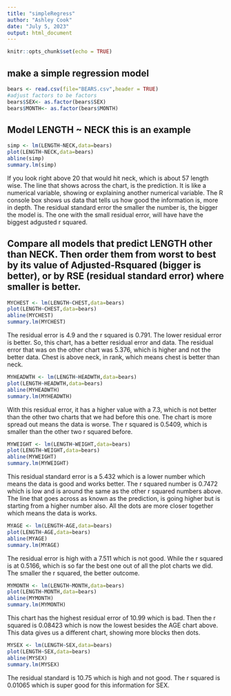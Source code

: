 ```yaml
---
title: "simpleRegress"
author: "Ashley Cook"
date: "July 5, 2023"
output: html_document
---
```


```r
knitr::opts_chunk$set(echo = TRUE)
```

## make a simple regression model

```r
bears <- read.csv(file="BEARS.csv",header = TRUE)
#adjust factors to be factors
bears$SEX<- as.factor(bears$SEX)
bears$MONTH<- as.factor(bears$MONTH)
```

## Model LENGTH ~ NECK  this is an example  

```r
simp <- lm(LENGTH~NECK,data=bears)
plot(LENGTH~NECK,data=bears)
abline(simp)
summary.lm(simp)
```
  
If you look right above 20 that would hit neck, which is about 57 length wise. The line that shows across the chart, is the prediction. It is like a numerical variable, showing or explaining another numerical variable. The R console box shows us data that tells us how good the information is, more in depth. The residual standard error the smaller the number is, the bigger the model is. The one with the small residual error, will have have the biggest adgusted r squared. 

## Compare all models that predict LENGTH other than NECK. Then order them from worst to best by its value of Adjusted-Rsquared (bigger is better), or by RSE (residual standard error) where smaller is better. 


```r
MYCHEST <- lm(LENGTH~CHEST,data=bears)
plot(LENGTH~CHEST,data=bears)
abline(MYCHEST)
summary.lm(MYCHEST)
```
  
The residual error is 4.9 and the r squared is 0.791. The lower residual error is better. So, this chart, has a better residual error and data. The residual error that was on the other chart was 5.376, which is higher and not the better data. Chest is above neck, in rank, which means chest is better than neck. 

```r
MYHEADWTH <- lm(LENGTH~HEADWTH,data=bears)
plot(LENGTH~HEADWTH,data=bears)
abline(MYHEADWTH)
summary.lm(MYHEADWTH)
```

  
With this residual error, it has a higher value with a 7.3, which is not better than the other two charts that we had before this one. The chart is more spread out means the data is worse. The r squared is 0.5409, which is smaller than the other two r squared before. 


```r
MYWEIGHT <- lm(LENGTH~WEIGHT,data=bears)
plot(LENGTH~WEIGHT,data=bears)
abline(MYWEIGHT)
summary.lm(MYWEIGHT)
```

  
This residual standard error is a 5.432 which is a lower number which means the data is good and works better. The r squared number is 0.7472 which is low and is around the same as the other r squared numbers above. The line that goes across as known as the prediction, is going higher but is starting from a higher number also. All the dots are more closer together which means the data is works.

```r
MYAGE <- lm(LENGTH~AGE,data=bears)
plot(LENGTH~AGE,data=bears)
abline(MYAGE)
summary.lm(MYAGE)
```
  
The residual error is high with a 7.511 which is not good. While the r squared is at 0.5166, which is so far the best one out of all the plot charts we did. The smaller the r squared, the better outcome. 

```r
MYMONTH <- lm(LENGTH~MONTH,data=bears)
plot(LENGTH~MONTH,data=bears)
abline(MYMONTH)
summary.lm(MYMONTH)
```
  
This chart has the highest residual error of 10.99 which is bad. Then the r squared is 0.08423 which is now the lowest besides the AGE chart above. This data gives us a different chart, showing more blocks then dots. 

```r
MYSEX <- lm(LENGTH~SEX,data=bears)
plot(LENGTH~SEX,data=bears)
abline(MYSEX)
summary.lm(MYSEX)
```
  
The residual standard is 10.75 which is high and not good. The r squared is 0.01065 which is super good for this information for SEX. 
